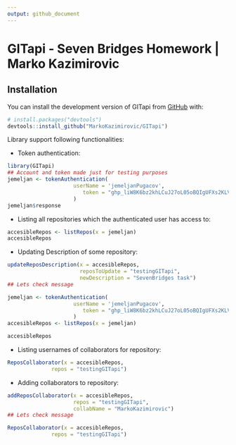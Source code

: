 ```yaml
---
output: github_document
---
```


# GITapi - Seven Bridges Homework \| Marko Kazimirovic

## Installation

You can install the development version of GITapi from [GitHub](https://github.com/) with:

``` r
# install.packages("devtools")
devtools::install_github("MarkoKazimirovic/GITapi")
```

Library support following functionalities:

-   Token authentication:

```r
library(GITapi)
## Account and token made just for testing purposes
jemeljan <- tokenAuthentication(
                     userName = 'jemeljanPugacov',
                        token = "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"
                     )
jemeljan$response
```

-   Listing all repositories which the authenticated user has access to:

```r
accesibleRepos <- listRepos(x = jemeljan)
accesibleRepos
```

-   Updating Description of some repository:

```r
updateReposDescription(x = accesibleRepos,
                       reposToUpdate = "testingGITapi",
                       newDescription = "SevenBridges task")
## Lets check message
```

```r
jemeljan <- tokenAuthentication(
                     userName = 'jemeljanPugacov',
                        token = "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"
                     )
accesibleRepos <- listRepos(x = jemeljan)
```

```r
accesibleRepos
```

-   Listing usernames of collaborators for repository:

```r
ReposCollaborator(x = accesibleRepos,
              repos = "testingGITapi")
```
-   Adding collaborators to repository:
```r
addReposCollaborator(x = accesibleRepos,
                     repos = "testingGITapi",
                     collabName = "MarkoKazimirovic")
## Lets check message

```

```r
ReposCollaborator(x = accesibleRepos,
              repos = "testingGITapi")
```
